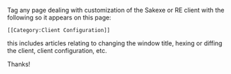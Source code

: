 Tag any page dealing with customization of the Sakexe or RE client with the following so it appears on this page:

<pre>[[Category:Client Configuration]]</pre>

this includes articles relating to changing the window title, hexing or diffing the client, client configuration, etc.

Thanks!